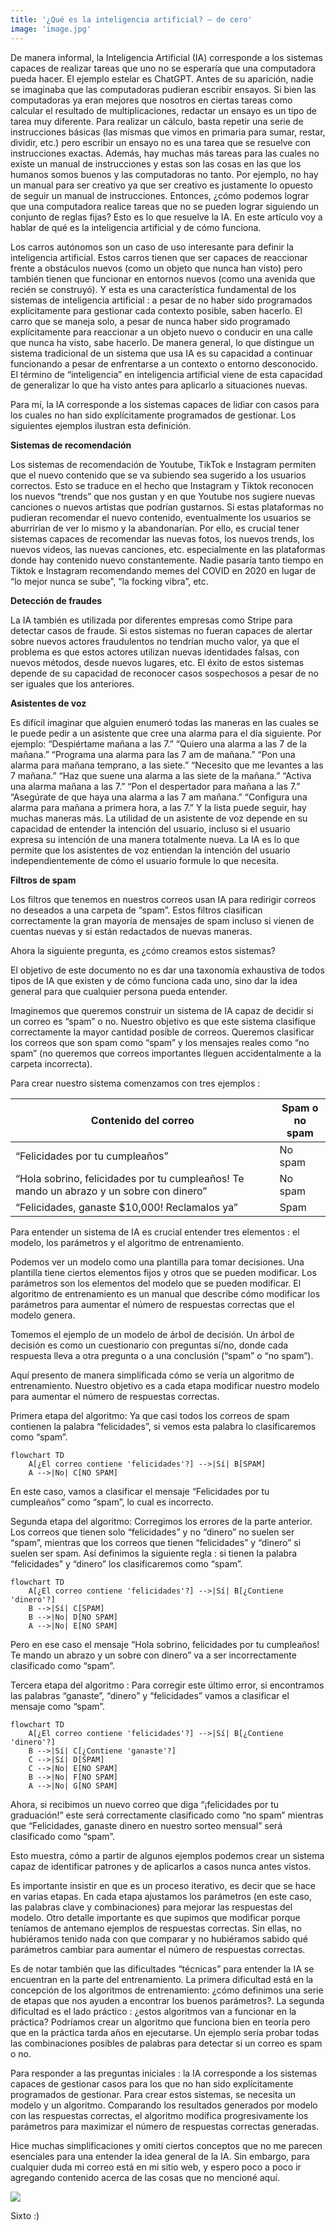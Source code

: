 ```yaml
---
title: '¿Qué es la inteligencia artificial? – de cero'
image: 'image.jpg'
---
```


De manera informal, la Inteligencia Artificial (IA) corresponde a los sistemas capaces de realizar tareas que uno no se esperaría que una computadora pueda hacer. El ejemplo estelar es ChatGPT. Antes de su aparición, nadie se imaginaba que las computadoras pudieran escribir ensayos. Si bien las computadoras ya eran mejores que nosotros en ciertas tareas como calcular el resultado de multiplicaciones, redactar un ensayo es un tipo de tarea muy diferente. Para realizar un cálculo, basta repetir una serie de instrucciones básicas (las mismas que vimos en primaria para sumar, restar, dividir, etc.) pero escribir un ensayo no es una tarea que se resuelve con instrucciones exactas. Además, hay muchas más tareas para las cuales no existe un manual de instrucciones y estas son las cosas en las que los humanos somos buenos y las computadoras no tanto. Por ejemplo, no hay un manual para ser creativo ya que ser creativo es justamente lo opuesto de seguir un manual de instrucciones. Entonces, ¿cómo podemos lograr que una computadora realice tareas que no se pueden lograr siguiendo un conjunto de reglas fijas? Esto es lo que resuelve la IA. 
En este artículo voy a hablar de qué es la inteligencia artificial y de cómo funciona.

Los carros autónomos son un caso de uso interesante para definir la inteligencia artificial. Estos carros tienen que ser capaces de reaccionar frente a obstáculos nuevos (como un objeto que nunca han visto) pero también tienen que funcionar en entornos nuevos (como una avenida que recién se construyó). Y esta es una característica fundamental de los sistemas de inteligencia artificial : a pesar de no haber sido programados explícitamente para gestionar cada contexto posible, saben hacerlo. El carro que se maneja solo, a pesar de nunca haber sido programado explícitamente para reaccionar a un objeto nuevo o conducir en una calle que nunca ha visto, sabe hacerlo. 
De manera general, lo que distingue un sistema tradicional de un sistema que usa IA es su capacidad a continuar funcionando a pesar de enfrentarse a un contexto o entorno desconocido. El término de “inteligencia” en inteligencia artificial viene de esta capacidad de generalizar lo que ha visto antes para aplicarlo a situaciones nuevas. 

Para mí, la IA corresponde a los sistemas capaces de lidiar con casos para los cuales no han sido explícitamente programados de gestionar. Los siguientes ejemplos ilustran esta definición. 

**Sistemas de recomendación** 

Los sistemas de recomendación de Youtube, TikTok e Instagram permiten que el nuevo contenido que se va subiendo sea sugerido a los usuarios correctos. Esto se traduce en el hecho que Instagram y Tiktok reconocen los nuevos “trends” que nos gustan y en que Youtube nos sugiere nuevas canciones o nuevos artistas que podrían gustarnos. Si estas plataformas no pudieran recomendar el nuevo contenido, eventualmente los usuarios se aburrirían de ver lo mismo y la abandonarían. Por ello, es crucial tener sistemas capaces de recomendar las nuevas fotos, los nuevos trends, los nuevos videos, las nuevas canciones, etc. especialmente en las plataformas donde hay contenido nuevo constantemente. Nadie pasaría tanto tiempo en Tiktok e Instagram recomendando memes del COVID en 2020 en lugar de “lo mejor nunca se sube”, “la focking vibra”, etc.  

**Detección de fraudes** 

La IA también es utilizada por diferentes empresas como Stripe para detectar casos de fraude. Si estos sistemas no fueran capaces de alertar sobre nuevos actores fraudulentos no tendrían mucho valor, ya que el problema es que estos actores utilizan nuevas identidades falsas, con nuevos métodos, desde nuevos lugares, etc. El éxito de estos sistemas depende de su capacidad de reconocer casos sospechosos a pesar de no ser iguales que los anteriores. 


**Asistentes de voz** 

Es difícil imaginar que alguien enumeró todas las maneras en las cuales se le puede pedir a un asistente que cree una alarma para el día siguiente. Por ejemplo: 
“Despiértame mañana a las 7.”
“Quiero una alarma a las 7 de la mañana.”
“Programa una alarma para las 7 am de mañana.”
“Pon una alarma para mañana temprano, a las siete.”
“Necesito que me levantes a las 7 mañana.”
“Haz que suene una alarma a las siete de la mañana.”
“Activa una alarma mañana a las 7.”
“Pon el despertador para mañana a las 7.”
“Asegúrate de que haya una alarma a las 7 am mañana.”
“Configura una alarma para mañana a primera hora, a las 7.”
Y la lista puede seguir, hay muchas maneras más. La utilidad de un asistente de voz depende en su capacidad de entender la intención del usuario, incluso si el usuario expresa su intención de una manera totalmente nueva. La IA es lo que permite que los asistentes de voz entiendan la intención del usuario independientemente de cómo el usuario formule lo que necesita. 

**Filtros de spam** 

Los filtros que tenemos en nuestros correos usan IA para redirigir correos no deseados a una carpeta de “spam”. Estos filtros clasifican correctamente la gran mayoría de mensajes de spam incluso si vienen de cuentas nuevas y si están redactados de nuevas maneras. 

Ahora la siguiente pregunta, es ¿cómo creamos estos sistemas? 

El objetivo de este documento no es dar una taxonomía exhaustiva de todos tipos de IA que existen y de cómo funciona cada uno, sino dar la idea general para que cualquier persona pueda entender. 

Imaginemos que queremos construir un sistema de IA capaz de decidir si un correo es “spam” o no. Nuestro objetivo es que este sistema clasifique correctamente la mayor cantidad posible de correos. Queremos clasificar los correos que son spam como “spam” y los mensajes reales como “no spam” (no queremos que correos importantes lleguen accidentalmente a la carpeta incorrecta).

Para crear nuestro sistema comenzamos con tres ejemplos : 

| Contenido del correo                                                            | Spam o no spam |
|----------------------------------------------------------------------------------|----------------|
| “Felicidades por tu cumpleaños”                                                 | No spam        |
| “Hola sobrino, felicidades por tu cumpleaños! Te mando un abrazo y un sobre con dinero” | No spam        |
| “Felicidades, ganaste $10,000! Reclamalos ya”                                   | Spam           |

Para entender un sistema de IA es crucial entender tres elementos : el modelo, los parámetros y el algoritmo de entrenamiento.

Podemos ver un modelo como una plantilla para tomar decisiones. Una plantilla tiene ciertos elementos fijos y otros que se pueden modificar. Los parámetros son los elementos del modelo que se pueden modificar. El algoritmo de entrenamiento es un manual que describe cómo modificar los parámetros para aumentar el número de respuestas correctas que el modelo genera. 

Tomemos el ejemplo de un modelo de árbol de decisión. Un árbol de decisión es como un cuestionario con preguntas sí/no, donde cada respuesta lleva a otra pregunta o a una conclusión (“spam” o “no spam”).

Aquí presento de manera simplificada cómo se vería un algoritmo de entrenamiento. Nuestro objetivo es a cada etapa modificar nuestro modelo para aumentar el número de respuestas correctas. 

Primera etapa del algoritmo: Ya que casi todos los correos de spam contienen la palabra “felicidades”, si vemos esta palabra lo clasificaremos como “spam”. 

```mermaid
flowchart TD
    A[¿El correo contiene 'felicidades'?] -->|Sí| B[SPAM]
    A -->|No| C[NO SPAM]
```

En este caso, vamos a clasificar el mensaje “Felicidades por tu cumpleaños” como “spam”, lo cual es incorrecto. 

Segunda etapa del algoritmo: Corregimos los errores de la parte anterior. Los correos que tienen solo “felicidades” y no “dinero” no suelen ser “spam”, mientras que los correos que tienen “felicidades” y “dinero” si suelen ser spam. Así definimos la siguiente regla : si tienen la palabra “felicidades” y “dinero” los clasificaremos como “spam”. 

```mermaid
flowchart TD
    A[¿El correo contiene 'felicidades'?] -->|Sí| B[¿Contiene 'dinero'?]
    B -->|Sí| C[SPAM]
    B -->|No| D[NO SPAM]
    A -->|No| E[NO SPAM]

```

Pero en ese caso el mensaje “Hola sobrino, felicidades por tu cumpleaños! Te mando un abrazo y un sobre con dinero” va a ser incorrectamente clasificado como “spam”. 

Tercera etapa del algoritmo : Para corregir este último error, si encontramos las palabras “ganaste”, “dinero” y “felicidades” vamos a clasificar el mensaje como “spam”. 

```mermaid
flowchart TD
    A[¿El correo contiene 'felicidades'?] -->|Sí| B[¿Contiene 'dinero'?]
    B -->|Sí| C[¿Contiene 'ganaste'?]
    C -->|Sí| D[SPAM]
    C -->|No| E[NO SPAM]
    B -->|No| F[NO SPAM]
    A -->|No| G[NO SPAM]
```

Ahora, si recibimos un nuevo correo que diga “¡felicidades por tu graduación!” este será correctamente clasificado como “no spam” mientras que “Felicidades, ganaste dinero en nuestro sorteo mensual” será clasificado como “spam”. 

Esto muestra, cómo a partir de algunos ejemplos podemos crear un sistema capaz de identificar patrones y de aplicarlos a casos nunca antes vistos. 

Es importante insistir en que es un proceso iterativo, es decir que se hace en varias etapas. En cada etapa ajustamos los parámetros (en este caso, las palabras clave y combinaciones) para mejorar las respuestas del modelo. Otro detalle importante es que supimos que modificar porque teníamos de antemano ejemplos de respuestas correctas. Sin ellas, no hubiéramos tenido nada con que comparar y no hubiéramos sabido qué parámetros cambiar para aumentar el número de respuestas correctas. 

Es de notar también que las dificultades “técnicas” para entender la IA se encuentran en la parte del entrenamiento. La primera dificultad está en la concepción de los algoritmos de entrenamiento: ¿cómo definimos una serie de etapas que nos ayuden a encontrar los buenos parámetros?. La segunda dificultad es el lado práctico : ¿estos algoritmos van a funcionar en la práctica? Podríamos crear un algoritmo que funciona bien en teoría pero que en la práctica tarda años en ejecutarse. Un ejemplo sería probar todas las combinaciones posibles de palabras para detectar si un correo es spam o no. 

Para responder a las preguntas iniciales : la IA corresponde a los sistemas capaces de gestionar casos para los que no han sido explícitamente programados de gestionar. Para crear estos sistemas, se necesita un modelo y un algoritmo. Comparando los resultados generados por modelo con las respuestas correctas, el algoritmo modifica progresivamente los parámetros para maximizar el número de respuestas correctas generadas. 

Hice muchas simplificaciones y omití ciertos conceptos que no me parecen esenciales para una entender la idea general de la IA. Sin embargo, para cualquier duda mi correo está en mi sitio web, y espero poco a poco ir agregando contenido acerca de las cosas que no mencioné aquí. 

![](meme.jpg){width=50%, fig-align="center"}

Sixto :)